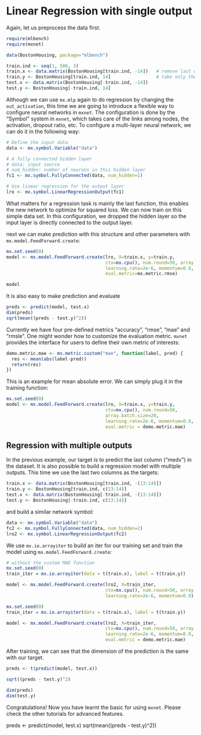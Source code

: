 # Linear Regression with single output

Again, let us preprocess the data first.

```r
require(mlbench)
require(mxnet)

data(BostonHousing, package="mlbench")

train.ind <- seq(1, 506, 3)
train.x <- data.matrix(BostonHousing[train.ind, -14])   # remove last column
train.y <- BostonHousing[train.ind, 14]                 # take only the last column
test.x <- data.matrix(BostonHousing[-train.ind, -14])
test.y <- BostonHousing[-train.ind, 14]
```

Although we can use `mx.mlp` again to do regression by changing the `out_activation`, this time we are going to introduce a flexible way to configure neural networks in `mxnet`. The configuration is done by the "Symbol" system in `mxnet`, which takes care of the links among nodes, the activation, dropout ratio, etc. To configure a multi-layer neural network, we can do it in the following way:

```r
# Define the input data
data <- mx.symbol.Variable("data")

# A fully connected hidden layer
# data: input source
# num_hidden: number of neurons in this hidden layer
fc1 <- mx.symbol.FullyConnected(data, num_hidden=1)

# Use linear regression for the output layer
lro <- mx.symbol.LinearRegressionOutput(fc1)
```

What matters for a regression task is mainly the last function, this enables the new network to optimize for squared loss. We can now train on this simple data set. In this configuration, we dropped the hidden layer so the input layer is directly connected to the output layer.

next we can make prediction with this structure and other parameters with `mx.model.FeedForward.create`:

```r
mx.set.seed(0)
model <- mx.model.FeedForward.create(lro, X=train.x, y=train.y,
                                     ctx=mx.cpu(), num.round=50, array.batch.size=20,
                                     learning.rate=2e-6, momentum=0.9, 
                                     eval.metric=mx.metric.rmse)
```

```r
model
```

It is also easy to make prediction and evaluate

```r
preds <- predict(model, test.x)
dim(preds)
sqrt(mean((preds - test.y)^2))
```

Currently we have four pre-defined metrics "accuracy", "rmse", "mae" and "rmsle". One might wonder how to customize the evaluation metric. `mxnet` provides the interface for users to define their own metric of interests:

```r
demo.metric.mae <- mx.metric.custom("mae", function(label, pred) {
  res <- mean(abs(label-pred))
  return(res)
})
```

This is an example for mean absolute error. We can simply plug it in the training function:

```r
mx.set.seed(0)
model <- mx.model.FeedForward.create(lro, X=train.x, y=train.y,
                                     ctx=mx.cpu(), num.round=50, 
                                     array.batch.size=20,
                                     learning.rate=2e-6, momentum=0.9, 
                                     eval.metric = demo.metric.mae)
```


## Regression with multiple outputs

In the previous example, our target is to predict the last column ("medv") in the dataset.
It is also possible to build a regression model with multiple outputs.
This time we use the last two columns as the targets:

```r
train.x <- data.matrix(BostonHousing[train.ind, -(13:14)])
train.y <- BostonHousing[train.ind, c(13:14)]
test.x <- data.matrix(BostonHousing[-train.ind, -(13:14)])
test.y <- BostonHousing[-train.ind, c(13:14)]
```

and build a similar network symbol:

```r
data <- mx.symbol.Variable("data")
fc2 <- mx.symbol.FullyConnected(data, num_hidden=2)
lro2 <- mx.symbol.LinearRegressionOutput(fc2)
```

We use `mx.io.arrayiter` to build an iter for our training set and train the model using `mx.model.FeedForward.create`:

```r
# without the custom MAE function
mx.set.seed(0)
train_iter = mx.io.arrayiter(data = t(train.x), label = t(train.y))

model <- mx.model.FeedForward.create(lro2, X=train_iter,
                                     ctx=mx.cpu(), num.round=50, array.batch.size=20,
                                     learning.rate=2e-6, momentum=0.9)
```

```r
mx.set.seed(0)
train_iter = mx.io.arrayiter(data = t(train.x), label = t(train.y))

model <- mx.model.FeedForward.create(lro2, X=train_iter,
                                     ctx=mx.cpu(), num.round=50, array.batch.size=20,
                                     learning.rate=2e-6, momentum=0.9, 
                                     eval.metric = demo.metric.mae)
```


After training, we can see that the dimension of the prediction is the same with our target.

```r
preds <- t(predict(model, test.x))

sqrt((preds - test.y)^2)

dim(preds)
dim(test.y)
```
Congratulations! Now you have learnt the basic for using `mxnet`. Please check the other tutorials for advanced features.


preds <- predict(model, test.x)
sqrt(mean((preds - test.y)^2))
